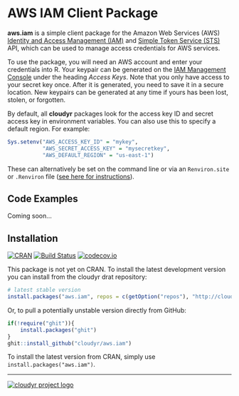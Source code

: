 # AWS IAM Client Package #

**aws.iam** is a simple client package for the Amazon Web Services (AWS) [Identity and Access Management (IAM)](http://aws.amazon.com/iam/) and [Simple Token Service (STS)](http://docs.aws.amazon.com/STS/latest/APIReference) API, which can be used to manage access credentials for AWS services.

To use the package, you will need an AWS account and enter your credentials into R. Your keypair can be generated on the [IAM Management Console](https://console.aws.amazon.com/iam/home?#security_credential) under the heading *Access Keys*. Note that you only have access to your secret key once. After it is generated, you need to save it in a secure location. New keypairs can be generated at any time if yours has been lost, stolen, or forgotten. 

By default, all **cloudyr** packages look for the access key ID and secret access key in environment variables. You can also use this to specify a default region. For example:

```R
Sys.setenv("AWS_ACCESS_KEY_ID" = "mykey",
           "AWS_SECRET_ACCESS_KEY" = "mysecretkey",
           "AWS_DEFAULT_REGION" = "us-east-1")
```

These can alternatively be set on the command line or via an `Renviron.site` or `.Renviron` file ([see here for instructions](http://cran.r-project.org/web/packages/httr/vignettes/api-packages.html)).


## Code Examples ##

Coming soon...

## Installation ##

[![CRAN](http://www.r-pkg.org/badges/version/aws.iam)](http://cran.r-project.org/package=aws.iam)
[![Build Status](https://travis-ci.org/cloudyr/aws.iam.png?branch=master)](https://travis-ci.org/cloudyr/aws.iam)
[![codecov.io](http://codecov.io/github/cloudyr/aws.iam/coverage.svg?branch=master)](http://codecov.io/github/cloudyr/aws.iam?branch=master)

This package is not yet on CRAN. To install the latest development version you can install from the cloudyr drat repository:

```R
# latest stable version
install.packages("aws.iam", repos = c(getOption("repos"), "http://cloudyr.github.io/drat"))
```

Or, to pull a potentially unstable version directly from GitHub:

```R
if(!require("ghit")){
    install.packages("ghit")
}
ghit::install_github("cloudyr/aws.iam")
```

To install the latest version from CRAN, simply use `install.packages("aws.iam")`.

---
[![cloudyr project logo](http://i.imgur.com/JHS98Y7.png)](https://github.com/cloudyr)
